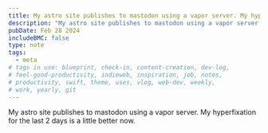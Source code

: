 ```yaml
---
title: My astro site publishes to mastodon using a vapor server. My hyperfixation for the last 2 days is a little better now.
description: "My astro site publishes to mastodon using a vapor server. My hyperfixation for the last 2 days is a little better now."
pubDate: Feb 28 2024
includeBMC: false
type: note
tags:
  - meta
# tags in use: blueprint, check-in, content-creation, dev-log,
# feel-good-productivity, indieweb, inspiration, job, notes,
# productivity, swift, theme, uses, vlog, web-dev, weekly,
# work, yearly, git
---
```


My astro site publishes to mastodon using a vapor server. My hyperfixation for the last 2 days is a little better now.
